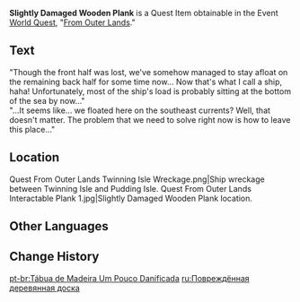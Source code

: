 {{Item Infobox
|id           = 100832
|image        = Item Fragile Wooden Plank.png
|type         = Quest Items
|description  = A wooden plank that has taken some damage. Some words seem to be carved on it...
|source1      = Ship wreckage between [[Twinning Isle/1.6|Twinning Isle]] and [[Pudding Isle/1.6|Pudding Isle]] in [[Golden Apple Archipelago/1.6|Golden Apple Archipelago]]
}}
'''Slightly Damaged Wooden Plank''' is a Quest Item obtainable in the Event [[World Quest]], "[[From Outer Lands]]."

==Text==
"Though the front half was lost, we've somehow managed to stay afloat on the remaining back half for some time now... Now that's what I call a ship, haha! Unfortunately, most of the ship's load is probably sitting at the bottom of the sea by now..."<br />
"...It seems like... we floated here on the southeast currents? Well, that doesn't matter. The problem that we need to solve right now is how to leave this place..."

==Location==
<gallery>
Quest From Outer Lands Twinning Isle Wreckage.png|Ship wreckage between Twinning Isle and Pudding Isle.
Quest From Outer Lands Interactable Plank 1.jpg|Slightly Damaged Wooden Plank location.
</gallery>

==Other Languages==
{{Other Languages
|default_hidden = 1
|en      = Slightly Damaged Wooden Plank
|zhs     = 有些残破的木板
|zhs_rm  = Yǒuxiē Cánpò de Mùbǎn
|zht     = 有點殘破的木板
|zht_rm  = Yǒuxiē Cánpò de Mùbǎn
|ja      = 少しボロボロの木の板
|ja_rm   = Sukoshi Boroboro no Ki no Ita
|ko      = 파손된 나무판자
|ko_rm   = Pasondoen Namu Panja
|es      = Tabla de madera rota
|fr      = Planche en bois fissurée
|ru      = Повреждённая деревянная доска
|th      = แผ่นไม้แตกหัก
|th_rm   = 
|vi      = Ván Gỗ Cũ Nát
|de      = Angebrochenes Brett
|id      = Papan Kayu Usang
|pt      = Tábua de Madeira Um Pouco Danificada
|tr      = Hafif Hasarlı Tahta Kalas
|it      = Asse di legno leggermente danneggiata
}}

==Change History==
{{Change History|1.6}}

[[pt-br:Tábua de Madeira Um Pouco Danificada]]
[[ru:Повреждённая деревянная доска]]